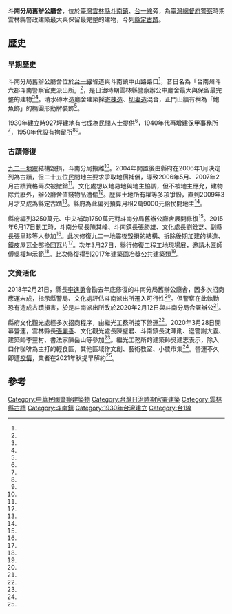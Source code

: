 {{coord|23.677874|120.478128|display=title}} 
{{tw monument
|name       = 斗南分局舊辦公廳舍
|formername = 台南州斗六郡斗南警察官吏派出所
|image      = 斗南分局舊辦公廳舍.jpg
{{Infobox mapframe|tyep=shape|zoom=13|frame-width=280}}
|imagename  = 
|othername  = 
|formalname = 斗南分局舊辦公廳舍
|level      = [[雲林縣文化資產#縣定古蹟|縣定古蹟]]
|class      = 衙署
|time       = {{flagicon|Empire of Japan}} 1930年
|location   = [[雲林縣|雲林縣]][[斗南鎮|斗南鎮]]中山路170號
|date=2009年3月5日
|open       =
|cost       =
|website    =
|reg_url=https://nchdb.boch.gov.tw/assets/overview/monument/20090305000001
}}

'''斗南分局舊辦公廳舍'''，位於[[臺灣|臺灣]][[雲林縣|雲林縣]][[斗南鎮|斗南鎮]]、[[台一線|台一線]]旁，為[[臺灣總督府警察|臺灣總督府警察]]時期雲林縣警政建築最大與保留最完整的建物，今列[[雲林縣定古蹟|縣定古蹟]]。

==歷史==

===早期歷史===
斗南分局舊辦公廳舍位於[[台一線|台一線]]省道與斗南鎮中山路路口<ref name="黃淑莉1"/>，昔日名為「台南州斗六郡斗南警察官吏派出所」<ref name="廖素貞"/>，是日治時期雲林縣警察辦公中廳舍最大與保留最完整的建物<ref name="周麗蘭4"/><ref name="周麗蘭3"/>。清水磚木造廳舍建築採[[寄棟造|寄棟造]]、[[切妻造|切妻造]]混合，正門山牆有稱為「鮑魚飾」的橢圓形勳牌裝飾<ref name="廖素貞"/>。

1930年建立時927坪建地有七成為民間人士提供<ref name="周麗蘭3"/>，1940年代再增建保甲事務所<ref name="周麗蘭1"/>，1950年代設有拘留所<ref name="周麗蘭4"/><ref name="周麗蘭2"/>。

===古蹟修復===
{{Multiple image
|align=right
|direction =vertical
|width =150
|image1 =斗南分局舊辦公廳舍側面.jpg
|caption1 =廳舍側面
|image2 =斗南分局舊辦公廳舍中庭.jpg
|caption2 =廳舍中庭
}}
[[九二一地震|九二一地震]]結構毀損，斗南分局搬離<ref name="黃淑莉3"/>。2004年閒置後由縣府在2006年1月決定列為古蹟，但二十五位民間地主要求爭取地價補償，導致2006年5月、2007年2月古蹟資格兩次被撤銷<ref name="周麗蘭3"/>。文化處想以地易地與地主協調，但不被地主應允，建物除荒廢外，辦公廳舍值錢物品遭偷<ref name="沈娟娟、莊亞築"/>。歷經土地所有權等多項爭紛，直到2009年3月才又成為縣定古蹟<ref name="黃淑莉5"/>。縣府為此編列預算月租2萬9000元給民間地主<ref name="周麗蘭4"/>。

縣府編列3250萬元、中央補助1750萬元對斗南分局舊辦公廳舍展開修復<ref name="黃淑莉4"/>。2015年6月17日動工時，斗南分局長陳其峰、斗南鎮長張勝雄、文化處長劉銓芝、副縣長張皇珍等人參加<ref name="黃淑莉5"/>。此次修復九二一地震後毀損的結構、拆除後期加建的構造、鐵皮屋瓦全部換回瓦片<ref name="周麗蘭4"/>。次年3月27日，舉行修復工程工地現場展，邀請木匠師傅吳權坤示範<ref name="李京昇2"/>。此次修復得到2017年建築園冶獎公共建築類<ref name="林國賢"/>。

===文資活化===
2018年2月21日，縣長[[李進勇|李進勇]]會勘去年底修復的斗南分局舊辦公廳舍，因多次招商應運未成，指示縣警局、文化處評估斗南派出所遷入可行性<ref name="黃淑莉3"/>。但警察在此執勤恐有造成古蹟損害，於是斗南派出所改於2020年2月12日與斗南分局合署辦公<ref name="周麗蘭2"/>。

縣府文化觀光處經多次招商程序，由繼光工務所接下營運<ref name="黃淑莉1"/>。2020年3月28日開幕營運，雲林縣長[[張麗善|張麗善]]、文化觀光處長陳璧君、斗南鎮長沈暉勛、退警謝大義、建築師李豐村、書法家陳岳山等參加<ref name="廖素貞"/>。繼光工務所的建築師吳建志表示，除入口作咖啡為主打的輕食區，其他區域作文創、藝術教室、小農市集<ref name="黃淑莉1"/>。營運不久即遭[[萬華茶藝館嚴重特殊傳染性肺炎群聚衍生感染事件|疫情]]，業者在2021年秋提早解約<ref name="黃淑莉2"/>。

==參考==
{{Reflist|35em|refs =

<ref name="林國賢">{{Cite news|url=https://news.ltn.com.tw/news/life/breakingnews/2043399|title=建築園冶獎 雲縣拿下6獎項|author=林國賢|language=zh-tw|newspaper=自由時報|date=2017-04-21|accessdate=2022-02-09|archive-date=2022-02-09|archive-url=https://web.archive.org/web/20220209050624/https://news.ltn.com.tw/news/life/breakingnews/2043399|dead-url=no}}</ref>

<ref name="黃淑莉1">{{Cite news|url=https://news.ltn.com.tw/news/life/paper/1399337|title=斗南分局舊廳舍 變身文創基地|author=黃淑莉|language=zh-tw|newspaper=自由時報|date=2020-09-13|accessdate=2022-02-09|archive-date=2022-02-09|archive-url=https://web.archive.org/web/20220209013734/https://news.ltn.com.tw/news/life/paper/1399337|dead-url=no}}</ref>

<ref name="黃淑莉2">{{Cite news|url=https://news.ltn.com.tw/news/life/breakingnews/3710144|title=疫情衝擊 斗六柚子館、斗南舊分局重新招商|author=黃淑莉|language=zh-tw|newspaper=自由時報|date=2021-10-20|accessdate=2022-02-09|archive-date=2022-02-09|archive-url=https://web.archive.org/web/20220209002657/https://news.ltn.com.tw/news/life/breakingnews/3710144|dead-url=no}}</ref>

<ref name="黃淑莉3">{{Cite news|url=https://news.ltn.com.tw/news/local/paper/1178280|title=斗南舊分局招商難 斗南派出所擬遷入|author=黃淑莉|language=zh-tw|newspaper=自由時報|date=2018-02-23|accessdate=2022-02-09|archive-date=2022-02-09|archive-url=https://web.archive.org/web/20220209013736/https://news.ltn.com.tw/news/local/paper/1178280|dead-url=no}}</ref>

<ref name="黃淑莉4">{{Cite news|url=https://news.ltn.com.tw/news/life/breakingnews/1098396|title=縣定古蹟斗南警分局舊廳舍 閒置近10年|author=黃淑莉|language=zh-tw|newspaper=自由時報|date=2014-09-04|accessdate=2022-02-09|archive-date=2022-02-09|archive-url=https://web.archive.org/web/20220209003926/https://news.ltn.com.tw/news/life/breakingnews/1098396|dead-url=no}}</ref>

<ref name="黃淑莉5">{{Cite news|url=https://news.ltn.com.tw/news/society/breakingnews/1351813|title=斗南分局舊廳舍 變身警察故事館|author=黃淑莉|language=zh-tw|newspaper=自由時報|date=2015-06-17|accessdate=2022-02-09|archive-date=2022-02-14|archive-url=https://web.archive.org/web/20220214235940/https://news.ltn.com.tw/news/society/breakingnews/1351813|dead-url=no}}</ref>

<ref name="廖素貞">{{Cite news|url=https://www.epochtimes.com/b5/20/3/28/n11983580.htm|title=斗南分局舊廳舍修復 嶄新樣貌 成了斗南新亮點|author=廖素貞|language=zh-tw|newspaper=大紀元時報|date=2020-03-28|accessdate=2022-02-09|archive-date=2021-01-22|archive-url=https://web.archive.org/web/20210122055458/https://www.epochtimes.com/b5/20/3/28/n11983580.htm|dead-url=no}}</ref>

<ref name="周麗蘭1">{{Cite news|url=https://www.chinatimes.com/realtimenews/20210301002853-260421?chdtv|title=91年舊斗南分局修復 現代芭蕾舞現場演繹歷史|author=周麗蘭|language=zh-tw|newspaper=中國時報|date=2021-03-01|accessdate=2022-02-09|archive-date=2022-02-09|archive-url=https://web.archive.org/web/20220209002659/https://www.chinatimes.com/realtimenews/20210301002853-260421?chdtv|dead-url=no}}</ref>

<ref name="周麗蘭2">{{Cite news|url=https://www.chinatimes.com/newspapers/20200214000615-260503?chdtv|title=舊分局變英雄館 3月開放參觀|author=周麗蘭|language=zh-tw|newspaper=中國時報|date=2020-02-14|accessdate=2022-02-09|archive-date=2022-02-09|archive-url=https://web.archive.org/web/20220209012532/https://www.chinatimes.com/newspapers/20200214000615-260503?chdtv|dead-url=no}}</ref>

<ref name="周麗蘭3">{{Cite news|url=|title=地主訴願 舊斗南分局古蹟夢碎|author=周麗蘭|language=zh-tw|newspaper=中國時報|date=2008-02-22|accessdate=}}</ref>

<ref name="周麗蘭4">{{Cite news|url=https://chinatimes.com/realtimenews/20180111005770-260405?chdtv|title=雲林縣最老最完整警察建築廳舍修復完工|author=周麗蘭|language=zh-tw|newspaper=中國時報|date=2018-01-11|accessdate=2022-02-09|archive-date=2022-02-09|archive-url=https://web.archive.org/web/20220209003925/https://www.chinatimes.com/realtimenews/20180111005770-260405?chdtv|dead-url=no}}</ref>

<ref name="李京昇2">{{Cite news|url=|title=斗南老廳舍修復 師傅秀絕活|author=李京昇|language=zh-tw|newspaper=聯合報|date=2016-03-28|accessdate=}}</ref>

<ref name="沈娟娟、莊亞築">{{Cite news|url=|title=斗南警分局舊址 荒廢如鬼屋|author=沈娟娟、莊亞築|language=zh-tw|newspaper=聯合報|date=2008-09-17|accessdate=}}</ref>
}}
{{Commonscat|Former Dounan Police Precinct Building}}
{{portal bar|臺灣|建築|border=no}}
{{雲林縣文化資產}}

[[Category:中華民國警察建築物|Category:中華民國警察建築物]]
[[Category:台灣日治時期官署建築|Category:台灣日治時期官署建築]]
[[Category:雲林縣古蹟|Category:雲林縣古蹟]]
[[Category:斗南鎮|Category:斗南鎮]]
[[Category:1930年台灣建立|Category:1930年台灣建立]]
[[Category:台1線|Category:台1線]]